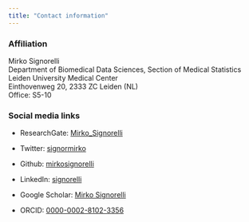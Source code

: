 ---
title: "Contact information"
---

### Affiliation

Mirko Signorelli  
Department of Biomedical Data Sciences, Section of Medical Statistics  
Leiden University Medical Center  
Einthovenweg 20, 2333 ZC Leiden (NL)  
Office: S5-10

### Social media links

* ResearchGate: [Mirko_Signorelli](https://www.researchgate.net/profile/Mirko_Signorelli)

* Twitter: [signormirko](https://twitter.com/signormirko)

* Github: [mirkosignorelli](https://github.com/mirkosignorelli)

* LinkedIn: [signorelli](https://www.linkedin.com/in/signorelli)

* Google Scholar: [Mirko Signorelli](https://scholar.google.it/citations?user=ap5ZHWcAAAAJ&hl=it&oi=ao)

* ORCID: [0000-0002-8102-3356](http://orcid.org/0000-0002-8102-3356)
